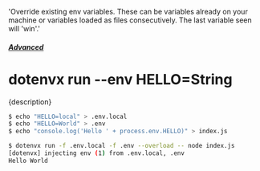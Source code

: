   'Override existing env variables. These can be variables already on your machine or variables loaded as files consecutively. The last variable seen will \'win\'.'

##### [Advanced](/docs/advanced)
# dotenvx run --env HELLO=String

<p className="lead">{description}</p>

```sh
$ echo "HELLO=local" > .env.local
$ echo "HELLO=World" > .env
$ echo "console.log('Hello ' + process.env.HELLO)" > index.js

$ dotenvx run -f .env.local -f .env --overload -- node index.js
[dotenvx] injecting env (1) from .env.local, .env
Hello World
```
